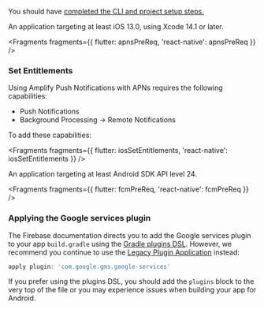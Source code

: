 You should have [completed the CLI and project setup steps.](/gen1/[platform]/prev/start/project-setup/prerequisites/)

<BlockSwitcher>
<Block name="iOS">

An application targeting at least iOS 13.0, using Xcode 14.1 or later.


<Fragments fragments={{ flutter: apnsPreReq, 'react-native': apnsPreReq }} />

### Set Entitlements

Using Amplify Push Notifications with APNs requires the following capabilities:

- Push Notifications
- Background Processing -> Remote Notifications

To add these capabilities:


<Fragments fragments={{ flutter: iosSetEntitlements, 'react-native': iosSetEntitlements }} />

</Block>
<Block name="Android">

An application targeting at least Android SDK API level 24.


<Fragments fragments={{ flutter: fcmPreReq, 'react-native': fcmPreReq }} />

### Applying the Google services plugin

The Firebase documentation directs you to add the Google services plugin to your app `build.gradle` using the [Gradle plugins DSL](https://docs.gradle.org/current/userguide/plugins.html#sec:plugins_block). However, we recommend you continue to use the [Legacy Plugin Application](https://docs.gradle.org/current/userguide/plugins.html#sec:old_plugin_application) instead:

```groovy
apply plugin: 'com.google.gms.google-services'
```

If you prefer using the plugins DSL, you should add the `plugins` block to the very top of the file or you may experience issues when building your app for Android.

</Block>
</BlockSwitcher>
